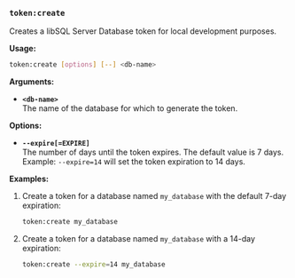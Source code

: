 ### `token:create`
 
Creates a libSQL Server Database token for local development purposes.

**Usage:**  
```bash
token:create [options] [--] <db-name>
```

**Arguments:**

- **`<db-name>`**  
  The name of the database for which to generate the token.

**Options:**

- **`--expire[=EXPIRE]`**  
  The number of days until the token expires. The default value is 7 days.  
  Example: `--expire=14` will set the token expiration to 14 days.

**Examples:**

1. Create a token for a database named `my_database` with the default 7-day expiration:
   ```bash
   token:create my_database
   ```

2. Create a token for a database named `my_database` with a 14-day expiration:
   ```bash
   token:create --expire=14 my_database
   ```